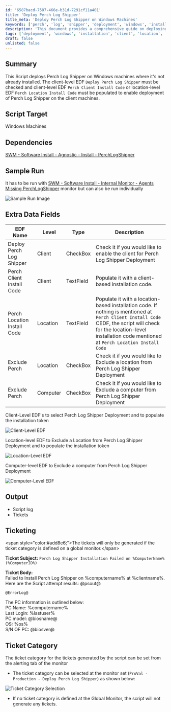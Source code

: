 ```yaml
---
id: '6587bacd-7587-466e-b31d-7291cf11a401'
title: 'Deploy Perch Log Shipper'
title_meta: 'Deploy Perch Log Shipper on Windows Machines'
keywords: ['perch', 'log', 'shipper', 'deployment', 'windows', 'install', 'edf']
description: 'This document provides a comprehensive guide on deploying the Perch Log Shipper on Windows machines, detailing the necessary client-level and location-level EDFs, dependencies, and output generated during the installation process.'
tags: ['deployment', 'windows', 'installation', 'client', 'location', 'ticketing']
draft: false
unlisted: false
---
```

## Summary

This Script deploys Perch Log Shipper on Windows machines where it's not already installed. The client-level EDF `Deploy Perch Log Shipper` must be checked and client-level EDF `Perch Client Install Code` or location-level EDF `Perch Location Install Code` must be populated to enable deployment of Perch Log Shipper on the client machines.

## Script Target

Windows Machines

## Dependencies

[SWM - Software Install - Agnostic - Install - PerchLogShipper](https://proval.itglue.com/DOC-5078775-14959900)

## Sample Run

It has to be run with [SWM - Software Install - Internal Monitor - Agents Missing PerchLogShipper](https://proval.itglue.com/DOC-5078775-14986404) monitor but can also be run individually

![Sample Run Image](../../../static/img/Deploy-Perch-Log-Shipper/image_4.png)

## Extra Data Fields

| EDF Name                     | Level   | Type      | Description                                                                                                                                                          |
|------------------------------|---------|-----------|----------------------------------------------------------------------------------------------------------------------------------------------------------------------|
| Deploy Perch Log Shipper     | Client  | CheckBox  | Check it if you would like to enable the client for Perch Log Shipper Deployment                                                                                   |
| Perch Client Install Code     | Client  | TextField | Populate it with a client-based installation code.                                                                                                                 |
| Perch Location Install Code    | Location| TextField | Populate it with a location-based installation code. If nothing is mentioned at `Perch Client Install Code` CEDF, the script will check for the location-level installation code mentioned at `Perch Location Install Code` |
| Exclude Perch                | Location| CheckBox  | Check it if you would like to Exclude a location from Perch Log Shipper Deployment                                                                                 |
| Exclude Perch                | Computer| CheckBox  | Check it if you would like to Exclude a computer from Perch Log Shipper Deployment                                                                                 |

Client-Level EDF's to select Perch Log Shipper Deployment and to populate the installation token

![Client-Level EDF](../../../static/img/Deploy-Perch-Log-Shipper/image_5.png)

Location-level EDF to Exclude a Location from Perch Log Shipper Deployment and to populate the installation token

![Location-Level EDF](../../../static/img/Deploy-Perch-Log-Shipper/image_6.png)

Computer-level EDF to Exclude a computer from Perch Log Shipper Deployment

![Computer-Level EDF](../../../static/img/Deploy-Perch-Log-Shipper/image_7.png)

## Output

- Script log
- Tickets

## Ticketing

\<span style="color:#add8e6;">The tickets will only be generated if the ticket category is defined on a global monitor.\</span>

**Ticket Subject:** `Perch Log Shipper Installation Failed on %ComputerName%(%ComputerID%)`

**Ticket Body:**  
Failed to Install Perch Log Shipper on %computername% at %clientname%. Here are the Script attempt results: @psout@

`@ErrorLog@`

The PC information is outlined below:  
PC Name: %computername%  
Last Login: %lastuser%  
PC model: @biosname@  
OS: %os%  
S/N OF PC: @biosver@

## Ticket Category

The ticket category for the tickets generated by the script can be set from the alerting tab of the monitor

- The ticket category can be selected at the monitor set (`ProVal - Production - Deploy Perch Log Shipper`) as shown below:

![Ticket Category Selection](../../../static/img/Deploy-Perch-Log-Shipper/image_8.png)

- If no ticket category is defined at the Global Monitor, the script will not generate any tickets.











